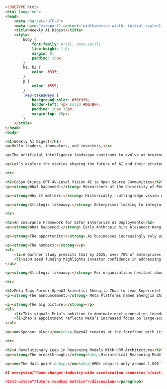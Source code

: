 ```html
<!DOCTYPE html>
<html lang="en">
<head>
    <meta charset="UTF-8">
    <meta name="viewport" content="width=device-width, initial-scale=1.0">
    <title>Weekly AI Digest</title>
    <style>
        body {
            font-family: Arial, sans-serif;
            line-height: 1.6;
            margin: 0;
            padding: 20px;
        }
        h1, h2 {
            color: #333;
        }
        p {
            color: #555;
        }
        .key-takeaways {
            background-color: #f9f9f9;
            border-left: 4px solid #007BFF;
            padding: 10px 15px;
            margin-top: 20px;
        }
    </style>
</head>
<body>

<h1>Weekly AI Digest</h1>
<p>Hello leaders, innovators, and investors,</p>

<p>The artificial intelligence landscape continues to evolve at breakneck speed. This week brought a flurry of developments that could reshape industries ranging from healthcare and finance to enterprise software. In this issue, we dive deep into the latest breakthroughs in vision AI accessibility, safer AI deployments, faster reasoning models, and more.</p>

<p>Let’s explore the stories shaping the future of AI and their strategic implications.</p>

<hr>

<h2>CoSyn Brings GPT-4V-Level Vision AI to Open Source Communities</h2>
<p><strong>What happened:</strong> Researchers at the University of Pennsylvania and the Allen Institute for Artificial Intelligence have unveiled CoSyn, an open-source tool that democratizes visual AI capabilities on par with GPT-4V.</p>

<p><strong>Why it matters:</strong> Historically, cutting-edge vision AI has been accessible only via proprietary systems like OpenAI’s GPT-4 Vision model. CoSyn changes this dynamic by enabling open-source platforms to achieve similar results without requiring extensive computational resources or licensing fees.</p>

<p><strong>Strategic takeaway:</strong> Enterprises looking to integrate advanced vision capabilities can now leverage CoSyn as a cost-effective alternative. This development could intensify competition among providers of AI-powered image recognition tools while accelerating adoption across industries such as e-commerce (visual search), healthcare (medical imaging), and manufacturing (quality control).</p>

<hr>

<h2>An Insurance Framework for Safer Enterprise AI Deployments</h2>
<p><strong>What happened:</strong> Early Anthropic hire Alexander Wang raised $15M for his new startup AIUC, which will provide insurance coverage for enterprises deploying advanced AI agents.</p>

<p><strong>The opportunity:</strong> As businesses increasingly rely on generative models for decision-making tasks, risk management becomes critical—especially given recent concerns about liability issues in cases where these models fail or cause harm.</p>

<p><strong>The numbers:</strong></p>
<ul>
    <li>A Gartner study predicts that by 2025, over 70% of enterprises will adopt some form of generative AI solutions.</li>
    <li>$15M seed funding highlights investor confidence in addressing risks associated with cutting-edge technology deployments.</li>
</ul>

<p><strong>Strategic takeaway:</strong> For organizations hesitant about adopting transformative technologies due to regulatory uncertainty or reputational risks, insured frameworks offer a pathway toward responsible innovation.</p>

<hr>

<h2>Meta Taps Former OpenAI Scientist Shengjia Zhao to Lead Superintelligence Labs</h2>
<p><strong>The announcement:</strong> Meta Platforms named Shengjia Zhao—one of GPT-4’s co-creators—as Chief Scientist for its new Superintelligence Labs initiative.</p>

<p><strong>The big picture:</strong></p>
<ul>
    <li>This signals Meta’s ambition to dominate next-generation foundational technologies beyond social media and AR/VR ecosystems like Horizon Worlds.</li>
    <li>Zhao's appointment reflects Meta’s increased focus on large-scale generative models capable of surpassing current benchmarks set by OpenAI's ChatGPT series or Google DeepMind's Gemini project.</li>
</ul>

<p><em>Sponsor plug:</em>&nbsp;OpenAI remains at the forefront with its latest advancements in coding efficiency via GPT-5—a timely reminder that competition drives innovation but execution wins markets!</p>

<hr>

<h2>A Revolutionary Leap in Reasoning Models With HRM Architecture</h2>
<p><strong>The breakthrough:</strong>&nbsp;Hierarchical Reasoning Models (HRM) are designed to tackle complex tasks using significantly fewer training examples compared to traditional LLMs—and deliver results up to 100x faster.</p>

<p><em>The data point:&nbsp;</em>&nbsp;HRMs require only around 1,000 labeled training instances versus millions needed for comparable accuracy levels with standard architectures like Transformers-based LLMs.&nbsp;</em></em>.</P

AI ecosystem/"Game-changer-industry-wide acceleration scenarios"</section).

<brstructure"/future roadmap metrics"</discussion></paragraph)
